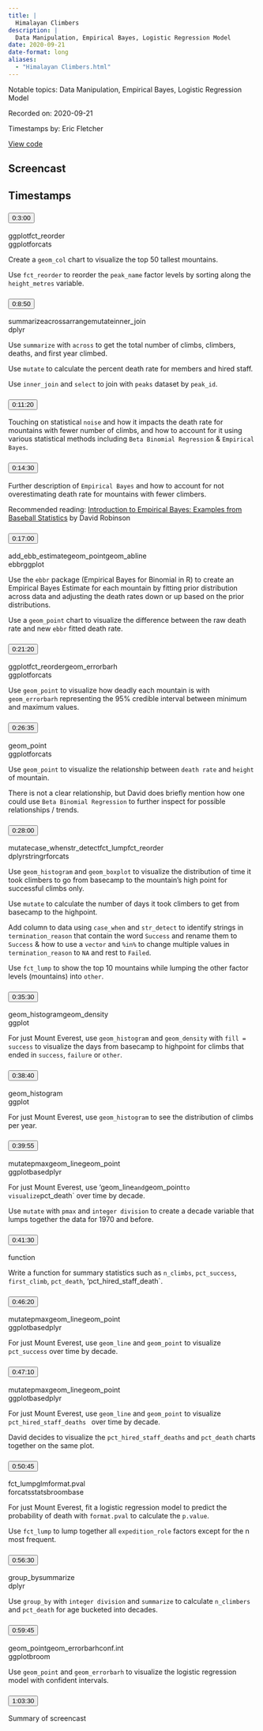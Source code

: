 ```yaml
---
title: |
  Himalayan Climbers
description: |
  Data Manipulation, Empirical Bayes, Logistic Regression Model
date: 2020-09-21
date-format: long
aliases:
  - "Himalayan Climbers.html"
---
```


Notable topics: Data Manipulation, Empirical Bayes, Logistic Regression Model

Recorded on: 2020-09-21

Timestamps by: Eric Fletcher

[View code](https://github.com/dgrtwo/data-screencasts/blob/master/2020_09_22_himalayan_climbers.Rmd)

## Screencast

<div id="yt-player" data-video-id="WT7FMn-_jPY"></div>

## Timestamps

```{=html}
<div id="topics">
  <div class="topic">
    <h3 id="ts-180">
      <button class="btn btn-link btn-timestamp" onClick="playerSkipToTimestamp(180, this)">0:3:00</button>
    </h3>
    <div class="topic_badges"><div><span class="badge-functions badge bg-info">ggplot</span><span class="badge-functions badge bg-info">fct_reorder</span></div><div><span class="badge-packages badge bg-primary">ggplot</span><span class="badge-packages badge bg-primary">forcats</span></div></div>
    <div class="topic_description">
      <p>Create a <code>geom_col</code> chart to visualize the top 50 tallest mountains.</p>
<p>Use <code>fct_reorder</code> to reorder the <code>peak_name</code> factor levels by sorting along the <code>height_metres</code> variable.</p>

    </div>
  </div>
  <div class="topic">
    <h3 id="ts-530">
      <button class="btn btn-link btn-timestamp" onClick="playerSkipToTimestamp(530, this)">0:8:50</button>
    </h3>
    <div class="topic_badges"><div><span class="badge-functions badge bg-info">summarize</span><span class="badge-functions badge bg-info">across</span><span class="badge-functions badge bg-info">arrange</span><span class="badge-functions badge bg-info">mutate</span><span class="badge-functions badge bg-info">inner_join</span></div><div><span class="badge-packages badge bg-primary">dplyr</span></div></div>
    <div class="topic_description">
      <p>Use <code>summarize</code> with <code>across</code> to get the total number of climbs, climbers, deaths, and first year climbed.</p>
<p>Use <code>mutate</code> to calculate the percent death rate for members and hired staff.</p>
<p>Use <code>inner_join</code> and <code>select</code> to join with <code>peaks</code> dataset by <code>peak_id</code>.</p>

    </div>
  </div>
  <div class="topic">
    <h3 id="ts-680">
      <button class="btn btn-link btn-timestamp" onClick="playerSkipToTimestamp(680, this)">0:11:20</button>
    </h3>
    <div class="topic_badges"><div></div><div></div></div>
    <div class="topic_description">
      <p>Touching on statistical <code>noise</code> and how it impacts the death rate for mountains with fewer number of climbs, and how to account for it using various statistical methods including <code>Beta Binomial Regression</code> &amp; <code>Empirical Bayes</code>.</p>

    </div>
  </div>
  <div class="topic">
    <h3 id="ts-870">
      <button class="btn btn-link btn-timestamp" onClick="playerSkipToTimestamp(870, this)">0:14:30</button>
    </h3>
    <div class="topic_badges"><div></div><div></div></div>
    <div class="topic_description">
      <p>Further description of <code>Empirical Bayes</code> and how to account for not overestimating death rate for mountains with fewer climbers.</p>
<p>Recommended reading: <a href="http://varianceexplained.org/r/empirical-bayes-book/">Introduction to Empirical Bayes: Examples from Baseball Statistics</a> by David Robinson</p>

    </div>
  </div>
  <div class="topic">
    <h3 id="ts-1020">
      <button class="btn btn-link btn-timestamp" onClick="playerSkipToTimestamp(1020, this)">0:17:00</button>
    </h3>
    <div class="topic_badges"><div><span class="badge-functions badge bg-info">add_ebb_estimate</span><span class="badge-functions badge bg-info">geom_point</span><span class="badge-functions badge bg-info">geom_abline</span></div><div><span class="badge-packages badge bg-primary">ebbr</span><span class="badge-packages badge bg-primary">ggplot</span></div></div>
    <div class="topic_description">
      <p>Use the <code>ebbr</code> package (Empirical Bayes for Binomial in R) to create an Empirical Bayes Estimate for each mountain by fitting prior distribution across data and adjusting the death rates down or up based on the prior distributions.</p>
<p>Use a <code>geom_point</code> chart to visualize the difference between the raw death rate and new <code>ebbr</code> fitted death rate.</p>

    </div>
  </div>
  <div class="topic">
    <h3 id="ts-1280">
      <button class="btn btn-link btn-timestamp" onClick="playerSkipToTimestamp(1280, this)">0:21:20</button>
    </h3>
    <div class="topic_badges"><div><span class="badge-functions badge bg-info">ggplot</span><span class="badge-functions badge bg-info">fct_reorder</span><span class="badge-functions badge bg-info">geom_errorbarh</span></div><div><span class="badge-packages badge bg-primary">ggplot</span><span class="badge-packages badge bg-primary">forcats</span></div></div>
    <div class="topic_description">
      <p>Use <code>geom_point</code> to visualize how deadly each mountain is with <code>geom_errorbarh</code> representing the 95% credible interval between minimum and maximum values.</p>

    </div>
  </div>
  <div class="topic">
    <h3 id="ts-1595">
      <button class="btn btn-link btn-timestamp" onClick="playerSkipToTimestamp(1595, this)">0:26:35</button>
    </h3>
    <div class="topic_badges"><div><span class="badge-functions badge bg-info">geom_point</span></div><div><span class="badge-packages badge bg-primary">ggplot</span><span class="badge-packages badge bg-primary">forcats</span></div></div>
    <div class="topic_description">
      <p>Use <code>geom_point</code> to visualize the relationship between <code>death rate</code> and <code>height</code> of mountain.</p>
<p>There is not a clear relationship, but David does briefly mention how one could use <code>Beta Binomial Regression</code> to further inspect for possible relationships / trends.</p>

    </div>
  </div>
  <div class="topic">
    <h3 id="ts-1680">
      <button class="btn btn-link btn-timestamp" onClick="playerSkipToTimestamp(1680, this)">0:28:00</button>
    </h3>
    <div class="topic_badges"><div><span class="badge-functions badge bg-info">mutate</span><span class="badge-functions badge bg-info">case_when</span><span class="badge-functions badge bg-info">str_detect</span><span class="badge-functions badge bg-info">fct_lump</span><span class="badge-functions badge bg-info">fct_reorder</span></div><div><span class="badge-packages badge bg-primary">dplyr</span><span class="badge-packages badge bg-primary">stringr</span><span class="badge-packages badge bg-primary">forcats</span></div></div>
    <div class="topic_description">
      <p>Use <code>geom_histogram</code> and <code>geom_boxplot</code> to visualize the distribution of time it took climbers to go from basecamp to the mountain’s high point for successful climbs only.</p>
<p>Use <code>mutate</code> to calculate the number of days it took climbers to get from basecamp to the highpoint.</p>
<p>Add column to data using <code>case_when</code> and <code>str_detect</code> to identify strings in <code>termination_reason</code> that contain the word <code>Success</code> and rename them to <code>Success</code> &amp; how to use a <code>vector</code> and <code>%in%</code> to change multiple values in <code>termination_reason</code> to <code>NA</code> and rest to <code>Failed</code>.</p>
<p>Use <code>fct_lump</code> to show the top 10 mountains while lumping the other factor levels (mountains) into <code>other</code>.</p>

    </div>
  </div>
  <div class="topic">
    <h3 id="ts-2130">
      <button class="btn btn-link btn-timestamp" onClick="playerSkipToTimestamp(2130, this)">0:35:30</button>
    </h3>
    <div class="topic_badges"><div><span class="badge-functions badge bg-info">geom_histogram</span><span class="badge-functions badge bg-info">geom_density</span></div><div><span class="badge-packages badge bg-primary">ggplot</span></div></div>
    <div class="topic_description">
      <p>For just Mount Everest, use <code>geom_histogram</code> and <code>geom_density</code> with <code>fill = success</code> to visualize the days from basecamp to highpoint for climbs that ended in <code>success</code>, <code>failure</code> or <code>other</code>.</p>

    </div>
  </div>
  <div class="topic">
    <h3 id="ts-2320">
      <button class="btn btn-link btn-timestamp" onClick="playerSkipToTimestamp(2320, this)">0:38:40</button>
    </h3>
    <div class="topic_badges"><div><span class="badge-functions badge bg-info">geom_histogram</span></div><div><span class="badge-packages badge bg-primary">ggplot</span></div></div>
    <div class="topic_description">
      <p>For just Mount Everest, use <code>geom_histogram</code> to see the distribution of climbs per year.</p>

    </div>
  </div>
  <div class="topic">
    <h3 id="ts-2395">
      <button class="btn btn-link btn-timestamp" onClick="playerSkipToTimestamp(2395, this)">0:39:55</button>
    </h3>
    <div class="topic_badges"><div><span class="badge-functions badge bg-info">mutate</span><span class="badge-functions badge bg-info">pmax</span><span class="badge-functions badge bg-info">geom_line</span><span class="badge-functions badge bg-info">geom_point</span></div><div><span class="badge-packages badge bg-primary">ggplot</span><span class="badge-packages badge bg-primary">base</span><span class="badge-packages badge bg-primary">dplyr</span></div></div>
    <div class="topic_description">
      <p>For just Mount Everest, use ‘geom_line<code>and</code>geom_point<code>to visualize</code>pct_death` over time by decade.</p>
<p>Use <code>mutate</code> with <code>pmax</code> and <code>integer division</code> to create a decade variable that lumps together the data for 1970 and before.</p>

    </div>
  </div>
  <div class="topic">
    <h3 id="ts-2490">
      <button class="btn btn-link btn-timestamp" onClick="playerSkipToTimestamp(2490, this)">0:41:30</button>
    </h3>
    <div class="topic_badges"><div><span class="badge-functions badge bg-info">function</span></div><div></div></div>
    <div class="topic_description">
      <p>Write a function for summary statistics such as <code>n_climbs</code>, <code>pct_success</code>, <code>first_climb</code>, <code>pct_death</code>, ‘pct_hired_staff_death`.</p>

    </div>
  </div>
  <div class="topic">
    <h3 id="ts-2780">
      <button class="btn btn-link btn-timestamp" onClick="playerSkipToTimestamp(2780, this)">0:46:20</button>
    </h3>
    <div class="topic_badges"><div><span class="badge-functions badge bg-info">mutate</span><span class="badge-functions badge bg-info">pmax</span><span class="badge-functions badge bg-info">geom_line</span><span class="badge-functions badge bg-info">geom_point</span></div><div><span class="badge-packages badge bg-primary">ggplot</span><span class="badge-packages badge bg-primary">base</span><span class="badge-packages badge bg-primary">dplyr</span></div></div>
    <div class="topic_description">
      <p>For just Mount Everest, use <code>geom_line</code> and <code>geom_point</code> to visualize <code>pct_success</code> over time by decade.</p>

    </div>
  </div>
  <div class="topic">
    <h3 id="ts-2830">
      <button class="btn btn-link btn-timestamp" onClick="playerSkipToTimestamp(2830, this)">0:47:10</button>
    </h3>
    <div class="topic_badges"><div><span class="badge-functions badge bg-info">mutate</span><span class="badge-functions badge bg-info">pmax</span><span class="badge-functions badge bg-info">geom_line</span><span class="badge-functions badge bg-info">geom_point</span></div><div><span class="badge-packages badge bg-primary">ggplot</span><span class="badge-packages badge bg-primary">base</span><span class="badge-packages badge bg-primary">dplyr</span></div></div>
    <div class="topic_description">
      <p>For just Mount Everest, use <code>geom_line</code> and <code>geom_point</code> to visualize <code>pct_hired_staff_deaths </code> over time by decade.</p>
<p>David decides to visualize the <code>pct_hired_staff_deaths</code> and <code>pct_death</code> charts together on the same plot.</p>

    </div>
  </div>
  <div class="topic">
    <h3 id="ts-3045">
      <button class="btn btn-link btn-timestamp" onClick="playerSkipToTimestamp(3045, this)">0:50:45</button>
    </h3>
    <div class="topic_badges"><div><span class="badge-functions badge bg-info">fct_lump</span><span class="badge-functions badge bg-info">glm</span><span class="badge-functions badge bg-info">format.pval</span></div><div><span class="badge-packages badge bg-primary">forcats</span><span class="badge-packages badge bg-primary">stats</span><span class="badge-packages badge bg-primary">broom</span><span class="badge-packages badge bg-primary">base</span></div></div>
    <div class="topic_description">
      <p>For just Mount Everest, fit a logistic regression model to predict the probability of death with <code>format.pval</code> to calculate the <code>p.value</code>.</p>
<p>Use <code>fct_lump</code> to lump together all <code>expedition_role</code> factors except for the n most frequent.</p>

    </div>
  </div>
  <div class="topic">
    <h3 id="ts-3390">
      <button class="btn btn-link btn-timestamp" onClick="playerSkipToTimestamp(3390, this)">0:56:30</button>
    </h3>
    <div class="topic_badges"><div><span class="badge-functions badge bg-info">group_by</span><span class="badge-functions badge bg-info">summarize</span></div><div><span class="badge-packages badge bg-primary">dplyr</span></div></div>
    <div class="topic_description">
      <p>Use <code>group_by</code> with <code>integer division</code> and <code>summarize</code> to calculate <code>n_climbers</code> and <code>pct_death</code> for age bucketed into decades.</p>

    </div>
  </div>
  <div class="topic">
    <h3 id="ts-3585">
      <button class="btn btn-link btn-timestamp" onClick="playerSkipToTimestamp(3585, this)">0:59:45</button>
    </h3>
    <div class="topic_badges"><div><span class="badge-functions badge bg-info">geom_point</span><span class="badge-functions badge bg-info">geom_errorbarh</span><span class="badge-functions badge bg-info">conf.int</span></div><div><span class="badge-packages badge bg-primary">ggplot</span><span class="badge-packages badge bg-primary">broom</span></div></div>
    <div class="topic_description">
      <p>Use <code>geom_point</code> and <code>geom_errorbarh</code> to visualize the logistic regression model with confident intervals.</p>

    </div>
  </div>
  <div class="topic">
    <h3 id="ts-3810">
      <button class="btn btn-link btn-timestamp" onClick="playerSkipToTimestamp(3810, this)">1:03:30</button>
    </h3>
    <div class="topic_badges"><div></div><div></div></div>
    <div class="topic_description">
      <p>Summary of screencast</p>

    </div>
  </div>
</div>
```
     
<script>
// 2. This code loads the IFrame Player API code asynchronously.
var tag = document.createElement("script");

tag.src = "https://www.youtube.com/iframe_api";
var firstScriptTag = document.getElementsByTagName("script")[0];
firstScriptTag.parentNode.insertBefore(tag, firstScriptTag);

// 3. This function creates an <iframe> (and YouTube player)
//    after the API code downloads.
var videoId = document.getElementById("yt-player").dataset.videoId;
var player;
function onYouTubeIframeAPIReady() {
  player = new YT.Player("yt-player", {
    height: "486",
    width: "864",
    videoId: videoId,
    playerVars: {
      "playsinline": 1
    },
    events: {
      onStateChange: function(event) {
        if (event.data == YT.PlayerState.PLAYING) {
          followTimestamps()
        }
      }
    }
  });
}

function playerSkipToTimestamp(seconds, tsElement) {
  player.seekTo(seconds, true)
  tsElement.scrollIntoView()
  document.getElementById("screencast").scrollIntoView()
}

const timestamps = Array.from(document.querySelectorAll('.topic h3[id^="ts-"]'))
  .map(el => el.id.replace('ts-', ''))

function followTimestamps() {
  if (player.getPlayerState() !== 1) {
    return
  }
  const currentTime = `${Math.floor(player.getCurrentTime())}`
  if (timestamps.includes(currentTime)) {
    const el = document.getElementById(`ts-${currentTime}`)
    if (el) {
      el.scrollIntoView()
      document.getElementById("screencast").scrollIntoView()
    }
  }
  setTimeout(followTimestamps, 1000)
}
</script>
